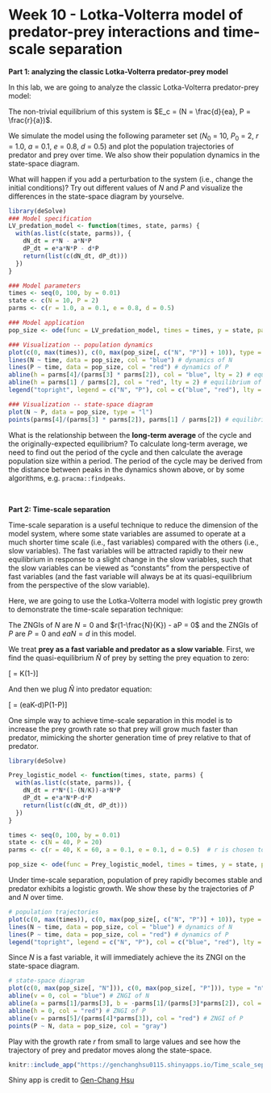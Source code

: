 # Week 10 - Lotka-Volterra model of predator-prey interactions and time-scale separation {-} 

**Part 1: analyzing the classic Lotka-Volterra predator-prey model**

In this lab, we are going to analyze the classic Lotka-Volterra predator-prey model:

\begin{align*}
\frac {dN}{dt} &= rN-aNP\\
\frac {dP}{dt} &= eaNP-dP
\end{align*}

The non-trivial equilibrium of this system is $E_c = (N = \frac{d}{ea}, P = \frac{r}{a})$.

We simulate the model using the following parameter set ($N_0$ = 10, $P_0$ = 2, $r$ = 1.0, $a$ = 0.1, $e$ = 0.8, $d$ = 0.5) and plot the population trajectories of predator and prey over time. We also show their population dynamics in the state-space diagram.

What will happen if you add a perturbation to the system (i.e., change the initial conditions)? Try out different values of $N$ and $P$ and visualize the differences in the state-space diagram by yourselve.


```r
library(deSolve)
### Model specification
LV_predation_model <- function(times, state, parms) {
  with(as.list(c(state, parms)), {
    dN_dt = r*N - a*N*P
    dP_dt = e*a*N*P - d*P
    return(list(c(dN_dt, dP_dt)))
  })
}

### Model parameters
times <- seq(0, 100, by = 0.01)
state <- c(N = 10, P = 2)
parms <- c(r = 1.0, a = 0.1, e = 0.8, d = 0.5)

### Model application
pop_size <- ode(func = LV_predation_model, times = times, y = state, parms = parms)

### Visualization -- population dynamics
plot(c(0, max(times)), c(0, max(pop_size[, c("N", "P")] + 10)), type = "n", xlab = "time", ylab = "population size")
lines(N ~ time, data = pop_size, col = "blue") # dynamics of N
lines(P ~ time, data = pop_size, col = "red") # dynamics of P
abline(h = parms[4]/(parms[3] * parms[2]), col = "blue", lty = 2) # equilibrium of N
abline(h = parms[1] / parms[2], col = "red", lty = 2) # equilibrium of P
legend("topright", legend = c("N", "P"), col = c("blue", "red"), lty = 1)

### Visualization -- state-space diagram
plot(N ~ P, data = pop_size, type = "l")
points(parms[4]/(parms[3] * parms[2]), parms[1] / parms[2]) # equilibrium
```

What is the relationship between the **long-term average** of the cycle and the originally-expected equilibrium? To calculate long-term average, we need to find out the period of the cycle and then calculate the average population size within a period. The period of the cycle may be derived from the distance between peaks in the dynamics shown above, or by some algorithms, e.g. `pracma::findpeaks`. 

<br>

**Part 2: Time-scale separation**

Time-scale separation is a useful technique to reduce the dimension of the model system, where some state variables are assumed to operate at a much shorter time scale (i.e., fast variables) compared with the others (i.e., slow variables). The fast variables will be attracted rapidly to their new equilibrium in response to a slight change in the slow variables, such that the slow variables can be viewed as "constants" from the perspective of fast variables (and the fast variable will always be at its quasi-equilibrium from the perspective of the slow variable).

Here, we are going to use the Lotka-Volterra model with logistic prey growth to demonstrate the time-scale separation technique: 

\begin{align*}
\frac {dN}{dt} &= rN(1-\frac{N}{K})-aNP\\
\frac {dP}{dt} &= eaNP-dP
\end{align*}

The ZNGIs of $N$ are $N = 0$ and $r(1-\frac{N}{K}) - aP = 0$ and the ZNGIs of $P$ are $P = 0$ and $eaN = d$ in this model.

We treat **prey as a fast variable and predator as a slow variable**. First, we find the quasi-equilibrium $\widehat{N}$ of prey by setting the prey equation to zero: 

\[\widehat{N} = K(1-\frac{aP}{r})\]

And then we plug $\widehat{N}$ into predator equation:

\[\frac {dP}{dt} = (eaK-d)P(1-\frac{eaK(\frac{a}{r})}{eaK-d}P)\]

One simple way to achieve time-scale separation in this model is to increase the prey growth rate so that prey will grow much faster than predator, mimicking the shorter generation time of prey relative to that of predator.

```r
library(deSolve)

Prey_logistic_model <- function(times, state, parms) {
  with(as.list(c(state, parms)), {
    dN_dt = r*N*(1-(N/K))-a*N*P
    dP_dt = e*a*N*P-d*P
    return(list(c(dN_dt, dP_dt)))
  })
}

times <- seq(0, 100, by = 0.01)
state <- c(N = 40, P = 20)
parms <- c(r = 40, K = 60, a = 0.1, e = 0.1, d = 0.5)  # r is chosen to be sufficiently large for time-scale separation

pop_size <- ode(func = Prey_logistic_model, times = times, y = state, parms = parms)
```

Under time-scale separation, population of prey rapidly becomes stable and predator exhibits a logistic growth. We show these by the trajectories of $P$ and $N$ over time.

```r
# population trajectories
plot(c(0, max(times)), c(0, max(pop_size[, c("N", "P")] + 10)), type = "n", xlab = "time", ylab = "population size")
lines(N ~ time, data = pop_size, col = "blue") # dynamics of N
lines(P ~ time, data = pop_size, col = "red") # dynamics of P
legend("topright", legend = c("N", "P"), col = c("blue", "red"), lty = 1)
```

Since $N$ is a fast variable, it will immediately achieve the its ZNGI on the state-space diagram.

```r
# state-space diagram
plot(c(0, max(pop_size[, "N"])), c(0, max(pop_size[, "P"])), type = "n", xlab = "N", ylab = "P")
abline(v = 0, col = "blue") # ZNGI of N
abline(a = parms[1]/parms[3], b = -parms[1]/(parms[3]*parms[2]), col = "blue") # ZNGI of N
abline(h = 0, col = "red") # ZNGI of P
abline(v = parms[5]/(parms[4]*parms[3]), col = "red") # ZNGI of P
points(P ~ N, data = pop_size, col = "gray")

```

Play with the growth rate $r$ from small to large values and see how the trajectory of prey and predator moves along the state-space. 

```r
knitr::include_app("https://genchanghsu0115.shinyapps.io/Time_scale_sep_shinyapp/", height = "700px")
```

Shiny app is credit to [Gen-Chang Hsu](https://genchanghsu.github.io/index.html)
